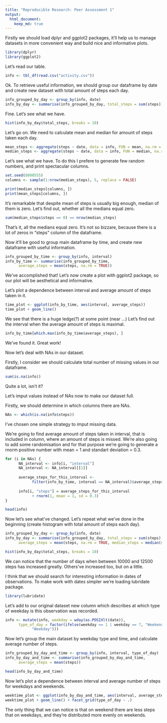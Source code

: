 ```yaml
---
title: "Reproducible Research: Peer Assessment 1"
output: 
  html_document:
    keep_md: true
---
```

Firstly we should load dplyr and ggplot2 packages, it'll help us to manage 
datasets in more convenient way and build nice and informative plots.
```r
library(dplyr)
library(ggplot2)
```

Let's read our table.
```r
info <- tbl_df(read.csv("activity.csv"))
```

Ok. To retrieve useful information, we should group our dataframe
by date and create new dataset with total amount of steps each day.
```r
info_grouped_by_day <- group_by(info, date)
info_by_day <- summarise(info_grouped_by_day, total_steps = sum(steps))
```
Fine. Let's see what we have.
```r
hist(info_by_day$total_steps, breaks = 10)
```

Let's go on. We need to calculate mean and median for amount of steps taken
each day.
```r
mean_steps <- aggregate(steps ~ date, data = info, FUN = mean, na.rm = TRUE)
median_steps <- aggregate(steps ~ date, data = info, FUN = median, na.rm = TRUE)
```
Let's see what we have. To do this I prefere to generate few random numbers, 
and print spectacular columns.
```r
set.seed(8800555)
columns <- sample(1:nrow(median_steps), 5, replace = FALSE)

print(median_steps[columns, ])
print(mean_steps[columns, ])
```
It's remarkable that despite mean of steps is usually big enough, median of
them is zero. Let's find out, whether all the medians equal zero.

```r
sum(median_steps$steps == 0) == nrow(median_steps)
```
That's it, all the medians equal zero. It's not so bizzare, because there is 
a lot of zeros in "steps" column of the dataframe. 

Now it'll be good to group main dataframe by time, and create new dataframe
with useful information.
```r
info_grouped_by_time <- group_by(info, interval)
info_by_time <- summarise(info_grouped_by_time, 
      average_steps = mean(steps, na.rm = TRUE))
```
We've accomplished that! Let's now create a plot with ggplot2 package, so our
plot will be aesthetical and informative.

Let's plot a dependence between interval and average amount of steps taken in
it.
```r
time_plot <- ggplot(info_by_time, aes(interval, average_steps))
time_plot + geom_line()
```

We see that there is a huge ledge(?) at some point (near ...)
Let's find out the interval when the average amount of steps is maximal.

```r
info_by_time[which.max(info_by_time$average_steps), ]
```
We've found it. Great work!

Now let's deal with NAs in our dataset.

Firstly, I consider we should calculate total number of missing values in 
our dataframe.
```r
sum(is.na(info))
```
Quite a lot, isn't it?

Let's imput values instead of NAs now to make our dataset full.

Firstly, we should determine in which columns there are NAs.
```r
NAs <- which(is.na(info$steps))
```
I've chosen one simple strategy to imput missing data.

We're going to find average amount of steps taken in interval, that is included
in column, where an amount of steps is missed. We're also going to add some
randomisation and for that purpose we're going to generate a rnorm positive
number with mean = 1 and standart deviation = 0.3.
```r
for (i in NAs) {
      NA_interval <- info[i, "interval"]
      NA_interval <- NA_interval[[1]]
      
      average_steps_for_this_interval <- 
            filter(info_by_time, interval == NA_interval)$average_steps
      
      info[i, "steps"] = average_steps_for_this_interval 
            + rnorm(1, mean = 1, sd = 0.3)
}

head(info)
```

Now let's see what've changed. Let's repeat what we've done in the beginning
(create histogram with total amount of steps each day).
```r
info_grouped_by_day <- group_by(info, date)
info_by_day <- summarise(info_grouped_by_day, total_steps = sum(steps),
      average_steps = mean(steps, na.rm = TRUE, median_steps = median(steps)))

hist(info_by_day$total_steps, breaks = 10)
```

We can notice that the number of days when between 10000 and 12500 steps
has increased greatly. Others've increased too, but on a little.

I think that we should search for interesting information in dates of
observations. To make work with dates simpler we're loading lubridate package.

```r
library(lubridate)
```

Let's add to our original dataset new column which describes at which type of 
weekday is this observation was recorded.
```r
info <- mutate(info, weekday = wday(as.POSIXlt(date)),
      type_of_day = factor(ifelse(weekday == 1 | weekday == 7, "Weekend", 
            "Weekday")))
```

Now let's group the main dataset by weekday type and time, and calculate average 
number of steps.
```r
info_grouped_by_day_and_time <- group_by(info, interval, type_of_day)
info_by_day_and_time <- summarise(info_grouped_by_day_and_time, 
      average_steps = mean(steps))

head(info_by_day_and_time)
```

Now let's plot a dependence between interval and average number of steps for
weekdays and weekends.
```r
weektime_plot <- ggplot(info_by_day_and_time, aes(interval, average_steps))
weektime_plot + geom_line() + facet_grid(type_of_day ~ .)
```

The only thing that we can notice is that on weekend there are less steps that
on weekdays, and they're distributed more evenly on weekends.